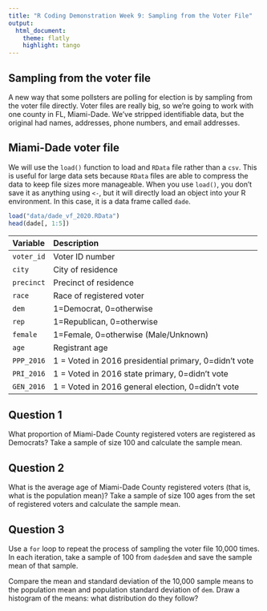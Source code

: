 ```yaml
---
title: "R Coding Demonstration Week 9: Sampling from the Voter File"
output:
  html_document:
    theme: flatly
    highlight: tango
---
```


## Sampling from the voter file

A new way that some pollsters are polling for election is by sampling from the voter file directly. Voter files are really big, so we're going to work with one county in FL, Miami-Dade. We've stripped identifiable data, but the original had names, addresses, phone numbers, and email addresses. 

## Miami-Dade voter file

We will use the `load()` function to load and `RData` file rather than a `csv`. This is useful for large data sets because `RData` files are able to compress the data to keep file sizes more manageable. When you use `load()`, you don't save it as anything using `<-`, but it will directly load an object into your R environment. In this case, it is a data frame called `dade`. 

```r
load("data/dade_vf_2020.RData")
head(dade[, 1:5])
```

| Variable   | Description                                           |
|:-----------|:------------------------------------------------------|
| `voter_id` | Voter ID number                                       |
| `city`     | City of residence                                     |
| `precinct` | Precinct of residence                                 |
| `race`     | Race of registered voter                              |
| `dem`      | 1=Democrat, 0=otherwise                               |
| `rep`      | 1=Republican, 0=otherwise                             |
| `female`   | 1=Female, 0=otherwise (Male/Unknown)                  |
| `age`      | Registrant age                                        |
| `PPP_2016` | 1 = Voted in 2016 presidential primary, 0=didn't vote |
| `PRI_2016` | 1 = Voted in 2016 state primary, 0=didn't vote        |
| `GEN_2016` | 1 = Voted in 2016 general election, 0=didn't vote     |


## Question 1

What proportion of Miami-Dade County registered voters are registered as Democrats? Take a sample of size 100 and calculate the sample mean. 


## Question 2

What is the average age of Miami-Dade County registered voters (that is, what is the population mean)? Take a sample of size 100 ages from the set of registered voters and calculate the sample mean.


## Question 3

Use a `for` loop to repeat the process of sampling the voter file 10,000 times. In each iteration, take a sample of 100 from `dade$dem` and save the sample mean of that sample. 

Compare the mean and standard deviation of the 10,000 sample means to the population mean and population standard deviation of `dem`. Draw a histogram of the means: what distribution do they follow?
